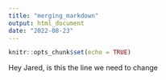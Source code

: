```yaml
---
title: "merging_markdown"
output: html_document
date: "2022-08-23"
---
```


```r
knitr::opts_chunk$set(echo = TRUE)
```

Hey Jared, is this the line we need to change
